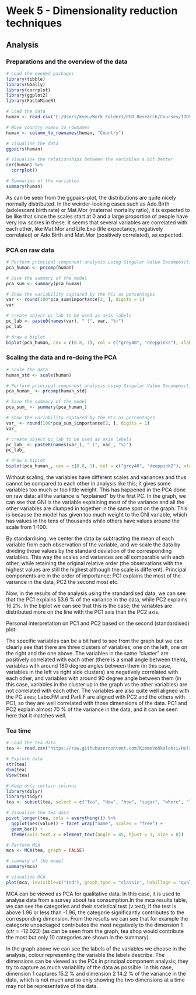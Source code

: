 # Week 5 - Dimensionality reduction techniques

## Analysis

### Preparations and the overview of the data

```r
# Load the needed packages
library(tibble)
library(GGally)
library(corrplot)
library(ggplot2)
library(FactoMineR)

```

```r
# Load the data
human <- read.csv("C:/Users/kveu/Work Folders/PhD Research/Courses/IODS/IODS-project/Data/human.csv")
```

```r
# Move country names to rownames
human <- column_to_rownames(human, "Country")
```

```r
# Visualise the data
ggpairs(human)
```


```r
# Visualise the relationships between the variables a bit better
cor(human) %>% 
  corrplot()
```


```r
# Summaries of the variables
summary(human)
```


As can be seen from the ggpairs-plot, the distributions are quite nicely normally distributed. In the weirder-looking cases such as Ado.Birth (adolescent birth rate) or Mat.Mor (maternal mortality ratio), it is expected to be like that since the scales start at 0 and a large proportion of people have very low scores in these. It seems that several variables are correlated with each other, like Mat.Mor and Life.Exp (life expectancy, negatively correlated) or Ado.Birth and Mat.Mor (positively correlated), as expected. 


### PCA on raw data

```r
# Perform principal component analysis using Singular Value Decomposition (SVD)
pca_human <- prcomp(human)

# Save the summary of the model
pca_sum <- summary(pca_human)

# Show the variability captured by the PCs as percentages
var <- round(100*pca_sum$importance[2, ], digits = 1)
var

# create object pc_lab to be used as axis labels
pc_lab <- paste0(names(var), " (", var, "%)")
pc_lab

# draw a biplot
biplot(pca_human, cex = c(0.8, 1), col = c("grey40", "deeppink2"), xlab = var[1], ylab = var[2])
```


### Scaling the data and re-doing the PCA

```r
# Scale the data
human_std <- scale(human)

# Perform principal component analysis using Singular Value Decomposition (SVD)
pca_human_ <- prcomp(human_std)

# Save the summary of the model
pca_sum_ <- summary(pca_human_)

# Show the variability captured by the PCs as percentages
var_ <- round(100*pca_sum_$importance[2, ], digits = 1)
var_

# create object pc_lab to be used as axis labels
pc_lab_ <- paste0(names(var_), " (", var_, "%)")
pc_lab_

# draw a biplot
biplot(pca_human_, cex = c(0.8, 1), col = c("grey40", "deeppink2"), xlab = pc_lab_[1], ylab = pc_lab_[2])
```

Without scaling, the variables have different scales and variances and thus cannot be compared to each other in analysis like this; it gives some variables too much or too little weight. This has happened in the PCA done on raw data: all the variance is "explained" by the first PC. In the graph, we can see that GNI is the variable explaining most of the variance and all the other variables are clumped in together in the same spot on the graph. This is because the model has given too much weight to the GNI variable, which has values in the tens of thousands while others have values around the scale from 1-100. 

By standardising, we center the data by subtracting the mean of each variable from each observation of the variable, and we scale the data by dividing those values by the standard deviation of the corresponding variables. This way the scales and variances are all comparable with each other, while retaining the original relative order (the observations with the highest values are still the highest although the scale is different). Principal components are in the order of importance; PC1 explains the most of the variance in the data, PC2 the second most etc. 

Now, in the results of the analysis using the standardised data, we can see that the PC1 explains 53.6 % of the variance in the data, while PC2 explains 16.2%. In the biplot we can see that this is the case; the variables are distributed more on the line with the PC1 axis than the PC2 axis. 

Personal interpretation on PC1 and PC2 based on the second (standardised) plot:

The specific variables can be a bit hard to see from the graph but we can clearly see that there are three clusters of variables; one on the left, one on the right and the one above. The variables in the same "cluster" are positively correlated with each other (there is a small angle between them), variables with around 180 degree angles between them (in this case, variables in the left vs right side clusters) are negatively correlated with each other, and variables with around 90 degree angle between them (in this case, variables in the cluster up in the graph vs the other variables) are not correlated with each other. The variables are also quite well aligned with the PC axes; Labo.FM and Parli.F are aligned with PC2 and the others with PC1, so they are well correlated with those dimensions of the data. PC1 and PC2 explain almost 70 % of the variance in the data, and it can be seen here that it matches well. 


### Tea time

```r
# Load the tea data 
tea <- read.csv("https://raw.githubusercontent.com/KimmoVehkalahti/Helsinki-Open-Data-Science/master/datasets/tea.csv", stringsAsFactors = TRUE)
```


```r
# Explore data
str(tea)
dim(tea)
View(tea)
```


```r
# Keep only certain columns
library(dplyr)
library(tidyr)
tea <- subset(tea, select = c("Tea", "How", "how", "sugar", "where", "lunch")) # For some reason the index file didn't knit when using 'select' function so had to use 'subset'

# Visualise the tea data
pivot_longer(tea, cols = everything()) %>% 
  ggplot(aes(value)) + facet_wrap("name", scales = "free") +
  geom_bar() +
  theme(axis.text.x = element_text(angle = 45, hjust = 1, size = 8))
```

```r
# Perform MCA
mca <- MCA(tea, graph = FALSE)

# summary of the model
summary(mca)

# visualize MCA
plot(mca, invisible=c("ind"), graph.type = "classic", habillage = "quali")

```


MCA can be viewed as PCA for qualitative data. In this case, it is used to analyse data from a survey about tea consumption.In the mca results table, we can see the categories and their statistical test (v.test); if the test is above 1.96 or less than -1.96, the categorie significantly contributes to the corresponding dimension. From the results we can see that for example the categorie unpackaged contributes the most negatively to the dimension 1 (ctr = -12.023) (as can be seen from the graph, tea shop would contribute the most but only 10 categories are shown in the summary).

In the graph above we can see the labels of the variables we choose in the analysis, colour representing the variable the labels describe. The dimensions can be viewed as the PCs in principal component analysis; they try to capture as much variability of the data as possible. In this case, dimension 1 captures 15.2 % and dimension 2 14.2 % of the variance in the data, which is not much and so only showing the two dimensions at a time may not be representative of the data. 


